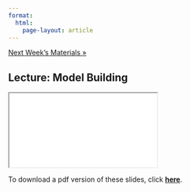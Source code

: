```yaml
---
format: 
  html:
    page-layout: article
---
```


<div class = "prev-next-container">
<a class="prev-next" href="08-lecture-page.html">Next Week's Materials &raquo;</a>
</div>

## Lecture: Model Building

<iframe src="07-lecture-slides.html" name="07-lecture-slides"></iframe>

To download a pdf version of these slides, click <a href="07-lecture-slides.pdf" download target="_blank" rel="noopener noreferrer"><strong>here</strong></a>.




